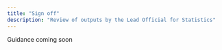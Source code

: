 ```yaml
---
title: "Sign off"
description: "Review of outputs by the Lead Official for Statistics"
---
```


Guidance coming soon